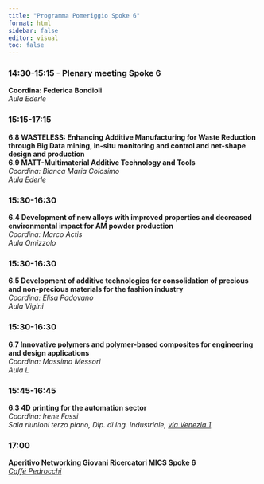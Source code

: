 ```yaml
---
title: "Programma Pomeriggio Spoke 6"
format: html
sidebar: false
editor: visual
toc: false
---
```


### 14:30-15:15 - Plenary meeting Spoke 6
**Coordina: Federica Bondioli**<br/>
*Aula Ederle*

### 15:15-17:15 
**6.8 WASTELESS: Enhancing Additive Manufacturing for Waste Reduction through Big Data mining, in-situ monitoring and control and net-shape design and production<br/> 
6.9 MATT-Multimaterial Additive Technology and Tools**<br/>
*Coordina: Bianca Maria Colosimo*<br/>
*Aula Ederle*

### 15:30-16:30 
**6.4 Development of new alloys with improved properties and decreased environmental impact for AM powder production**<br/>
*Coordina: Marco Actis*<br/>
*Aula Omizzolo*

### 15:30-16:30 
**6.5 Development of additive technologies for consolidation of precious and non-precious materials for the fashion industry**<br/>
*Coordina: Elisa Padovano*<br/>
*Aula Vigini*

### 15:30-16:30 
**6.7 Innovative polymers and polymer-based composites for engineering and design applications**<br/>
*Coordina: Massimo Messori*<br/>
*Aula L*

### 15:45-16:45
**6.3 4D printing for the automation sector**<br/>
*Coordina: Irene Fassi*<br/>
*Sala riunioni terzo piano, Dip. di Ing. Industriale, [via Venezia 1](https://maps.app.goo.gl/JF4BY5tS8zguWGuy6?g_st=com.google.maps.preview.copy)* 

### 17:00
**Aperitivo Networking Giovani Ricercatori MICS Spoke 6**<br/>
*[Caffé Pedrocchi](https://maps.app.goo.gl/LjgsMXGvnUr8SioA6)*


